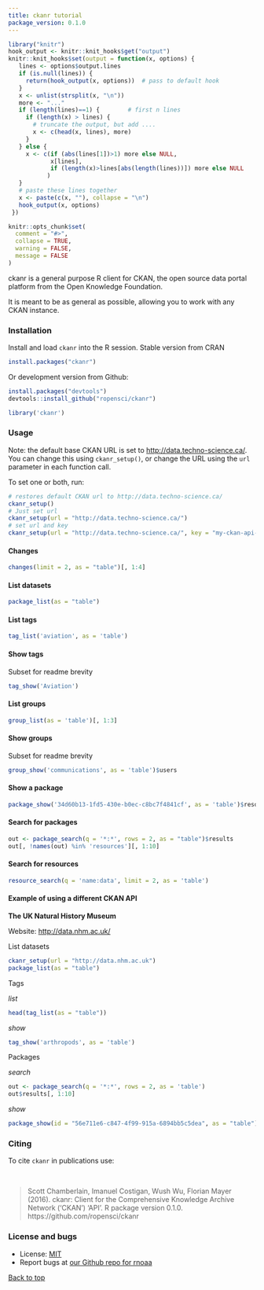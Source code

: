 ```yaml
---
title: ckanr tutorial
package_version: 0.1.0
---
```


```r
library("knitr")
hook_output <- knitr::knit_hooks$get("output")
knitr::knit_hooks$set(output = function(x, options) {
   lines <- options$output.lines
   if (is.null(lines)) {
     return(hook_output(x, options))  # pass to default hook
   }
   x <- unlist(strsplit(x, "\n"))
   more <- "..."
   if (length(lines)==1) {        # first n lines
     if (length(x) > lines) {
       # truncate the output, but add ....
       x <- c(head(x, lines), more)
     }
   } else {
     x <- c(if (abs(lines[1])>1) more else NULL,
            x[lines],
            if (length(x)>lines[abs(length(lines))]) more else NULL
           )
   }
   # paste these lines together
   x <- paste(c(x, ""), collapse = "\n")
   hook_output(x, options)
 })

knitr::opts_chunk$set(
  comment = "#>",
  collapse = TRUE,
  warning = FALSE,
  message = FALSE
)
```

ckanr is a general purpose R client for CKAN, the open source data portal platform
from the Open Knowledge Foundation.

It is meant to be as general as possible, allowing you to work with any CKAN instance.

### Installation

Install and load `ckanr` into the R session. Stable version from CRAN

```r
install.packages("ckanr")
```

Or development version from Github:

```r
install.packages("devtools")
devtools::install_github("ropensci/ckanr")
```

```r
library('ckanr')
```

### Usage

Note: the default base CKAN URL is set to [http://data.techno-science.ca/](http://data.techno-science.ca/). You can change this using `ckanr_setup()`, or change the URL using the `url`
parameter in each function call.

To set one or both, run:

```r
# restores default CKAN url to http://data.techno-science.ca/
ckanr_setup()
# Just set url
ckanr_setup(url = "http://data.techno-science.ca/")
# set url and key
ckanr_setup(url = "http://data.techno-science.ca/", key = "my-ckan-api-key")
```

#### Changes

```r
changes(limit = 2, as = "table")[, 1:4]
```

#### List datasets

```r
package_list(as = "table")
```

#### List tags

```r
tag_list('aviation', as = 'table')
```

#### Show tags

Subset for readme brevity

```r
tag_show('Aviation')
```

#### List groups

```r
group_list(as = 'table')[, 1:3]
```

#### Show groups

Subset for readme brevity

```r
group_show('communications', as = 'table')$users
```

#### Show a package

```r
package_show('34d60b13-1fd5-430e-b0ec-c8bc7f4841cf', as = 'table')$resources[, 1:10]
```

#### Search for packages

```r
out <- package_search(q = '*:*', rows = 2, as = "table")$results
out[, !names(out) %in% 'resources'][, 1:10]
```

#### Search for resources

```r
resource_search(q = 'name:data', limit = 2, as = 'table')
```

#### Example of using a different CKAN API

**The UK Natural History Museum**

Website: [http://data.nhm.ac.uk/](http://data.nhm.ac.uk/)

List datasets

```r
ckanr_setup(url = "http://data.nhm.ac.uk")
package_list(as = "table")
```

Tags

_list_

```r
head(tag_list(as = "table"))
```

_show_

```r
tag_show('arthropods', as = 'table')
```

Packages

_search_

```r
out <- package_search(q = '*:*', rows = 2, as = 'table')
out$results[, 1:10]
```

_show_

```r
package_show(id = "56e711e6-c847-4f99-915a-6894bb5c5dea", as = "table")
```

### Citing

To cite `ckanr` in publications use:

<br>

> Scott Chamberlain, Imanuel Costigan, Wush Wu, Florian Mayer (2016). ckanr: Client for the Comprehensive Knowledge Archive Network ('CKAN') 'API'. R package version 0.1.0. https://github.com/ropensci/ckanr

### License and bugs

* License: [MIT](http://opensource.org/licenses/MIT)
* Report bugs at [our Github repo for rnoaa](https://github.com/ropensci/ckanr/issues?state=open)

[Back to top](#top)
